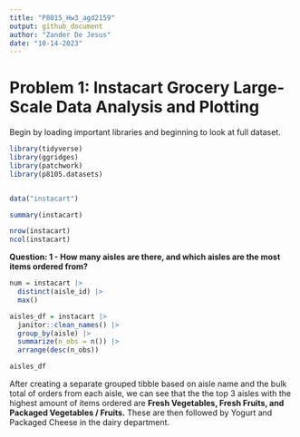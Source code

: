 ```yaml
---
title: "P8015_Hw3_agd2159"
output: github_document
author: "Zander De Jesus"
date: "10-14-2023"
---
```

# Problem 1: Instacart Grocery Large-Scale Data Analysis and Plotting

Begin by loading important libraries and beginning to look at full dataset. 

```r
library(tidyverse)
library(ggridges)
library(patchwork)
library(p8105.datasets)


data("instacart")

summary(instacart)

nrow(instacart)
ncol(instacart)

```



**Question: 1 - How many aisles are there, and which aisles are the most items ordered from?**

```r

num = instacart |> 
  distinct(aisle_id) |> 
  max()

aisles_df = instacart |> 
  janitor::clean_names() |> 
  group_by(aisle) |> 
  summarize(n_obs = n()) |> 
  arrange(desc(n_obs))

aisles_df

```

After creating a separate grouped tibble based on aisle name and the bulk total of orders from each aisle, we can see that the the top 3 aisles with the highest amount of items ordered are **Fresh Vegetables, Fresh Fruits, and Packaged Vegetables / Fruits.** These are then followed by Yogurt and Packaged Cheese in the dairy department. 
